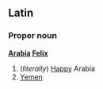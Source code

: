 ==Latin==
===Proper noun===
'''[[Arabia]] [[felix|Felix]]'''
#(''literally'') [[happy|Happy]] Arabia
# [[Yemen]]